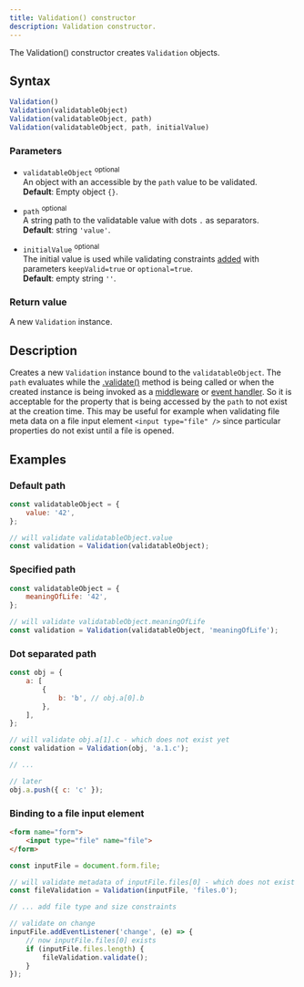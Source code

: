 ```yaml
---
title: Validation() constructor
description: Validation constructor.
---
```


The Validation() constructor creates `Validation` objects.

## Syntax

```js
Validation()
Validation(validatableObject)
Validation(validatableObject, path)
Validation(validatableObject, path, initialValue)
```

### Parameters

- `validatableObject` <sup>optional</sup>
<br/> An object with an accessible by the `path` value to be validated.
<br/> **Default**: Empty object `{}`.

- `path` <sup>optional</sup>
<br/> A string path to the validatable value with dots `.` as separators.
<br/> **Default**: string `'value'`.

- `initialValue` <sup>optional</sup>
<br/> The initial value is used while validating constraints [added](/api/validation/instance-methods/constraint#parameters) with parameters `keepValid=true` or `optional=true`.
<br/> **Default**: empty string `''`.

### Return value

A new `Validation` instance. 

## Description

Creates a new `Validation` instance bound to the `validatableObject`. The `path` evaluates while the [.validate()](/api/validation/instance-methods/validate) method is being called or when the created instance is being invoked as a [middleware](/api/validation/callable-object/middleware) or [event handler](/api/validation/callable-object/event-handler). So it is acceptable for the property that is being accessed by the `path` to not exist at the creation time. This may be useful for example when validating file meta data on a file input element `<input type="file" />` since particular properties do not exist until a file is opened.

## Examples

### Default path

```js
const validatableObject = {
    value: '42',
};

// will validate validatableObject.value
const validation = Validation(validatableObject);
```

### Specified path

```js
const validatableObject = {
    meaningOfLife: '42',
};

// will validate validatableObject.meaningOfLife
const validation = Validation(validatableObject, 'meaningOfLife');
```

### Dot separated path

```js
const obj = {
    a: [
        {
            b: 'b', // obj.a[0].b
        },
    ],
};

// will validate obj.a[1].c - which does not exist yet
const validation = Validation(obj, 'a.1.c');

// ...

// later
obj.a.push({ c: 'c' });
```

### Binding to a file input element

```html
<form name="form">
    <input type="file" name="file">
</form>
```

```js
const inputFile = document.form.file;

// will validate metadata of inputFile.files[0] - which does not exist yet
const fileValidation = Validation(inputFile, 'files.0');

// ... add file type and size constraints

// validate on change
inputFile.addEventListener('change', (e) => {
    // now inputFile.files[0] exists
    if (inputFile.files.length) {
        fileValidation.validate();
    }
});
```